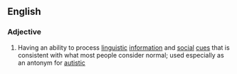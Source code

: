 ==English==

===Adjective===
{{wikipedia}}
{{en-adj}}

# Having an ability to process [[linguistic]] [[information]] and [[social]] [[cue]]s that is consistent with what most people consider normal; used especially as an antonym for [[autistic]]